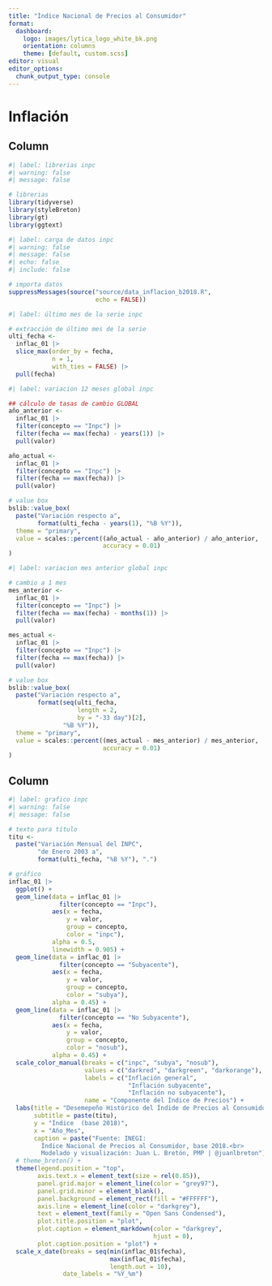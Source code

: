 ```yaml
---
title: "Índice Nacional de Precios al Consumidor"
format:
  dashboard:
    logo: images/lytica_logo_white_bk.png
    orientation: columns
    theme: [default, custom.scss]
editor: visual
editor_options: 
  chunk_output_type: console
---
```


# Inflación


## Column {width=35%}

```r
#| label: librerias inpc
#| warning: false
#| message: false

# librerias
library(tidyverse)
library(styleBreton)
library(gt)
library(ggtext)
```

```r
#| label: carga de datos inpc
#| warning: false
#| message: false
#| echo: false
#| include: false

# importa datos
suppressMessages(source("source/data_inflacion_b2018.R",
                        echo = FALSE))
```

```r
#| label: último mes de la serie inpc

# extracción de último mes de la serie
ulti_fecha <- 
  inflac_01 |> 
  slice_max(order_by = fecha,
            n = 1, 
            with_ties = FALSE) |> 
  pull(fecha)
```

::: {.card title="Variación Anual del INPC"}
```r
#| label: variacion 12 meses global inpc

## cálculo de tasas de cambio GLOBAL
año_anterior <- 
  inflac_01 |>  
  filter(concepto == "Inpc") |>  
  filter(fecha == max(fecha) - years(1)) |>  
  pull(valor)

año_actual <- 
  inflac_01 |>  
  filter(concepto == "Inpc") |>  
  filter(fecha == max(fecha)) |>  
  pull(valor)

# value box
bslib::value_box(
  paste("Variación respecto a", 
        format(ulti_fecha - years(1), "%B %Y")),
  theme = "primary",
  value = scales::percent((año_actual - año_anterior) / año_anterior,
                          accuracy = 0.01)
)
```
:::


::: {.card title="Variación mensual del INPC"}
```r
#| label: variacion mes anterior global inpc

# cambio a 1 mes
mes_anterior <- 
  inflac_01 |>  
  filter(concepto == "Inpc") |>  
  filter(fecha == max(fecha) - months(1)) |>  
  pull(valor)

mes_actual <- 
  inflac_01 |>  
  filter(concepto == "Inpc") |>  
  filter(fecha == max(fecha)) |>  
  pull(valor)

# value box
bslib::value_box(
  paste("Variación respecto a", 
        format(seq(ulti_fecha, 
                   length = 2, 
                   by = "-33 day")[2], 
               "%B %Y")),
  theme = "primary",
  value = scales::percent((mes_actual - mes_anterior) / mes_anterior,
                          accuracy = 0.01)
)
```
:::








## Column {width=65%}

::: {.card title="Desempeño Histórico de la Inflación (INPC y sus componentes)"}

```r
#| label: grafico inpc
#| warning: false
#| message: false

# texto para título
titu <- 
  paste("Variación Mensual del INPC",
        "de Enero 2003 a", 
        format(ulti_fecha, "%B %Y"), ".")

# gráfico
inflac_01 |> 
  ggplot() +
  geom_line(data = inflac_01 |> 
              filter(concepto == "Inpc"),
            aes(x = fecha, 
                y = valor,
                group = concepto,
                color = "inpc"),
            alpha = 0.5,
            linewidth = 0.905) +
  geom_line(data = inflac_01 |> 
              filter(concepto == "Subyacente"),
            aes(x = fecha, 
                y = valor,
                group = concepto,
                color = "subya"),
            alpha = 0.45) +
  geom_line(data = inflac_01 |> 
              filter(concepto == "No Subyacente"),
            aes(x = fecha, 
                y = valor,
                group = concepto,
                color = "nosub"),
            alpha = 0.45) +
  scale_color_manual(breaks = c("inpc", "subya", "nosub"),
                     values = c("darkred", "darkgreen", "darkorange"),
                     labels = c("Inflación general",
                                 "Inflación subyacente",
                                 "Inflación no subyacente"),
                     name = "Componente del Índice de Precios") +
  labs(title = "Desemepeño Histórico del Índide de Precios al Consumidor",
       subtitle = paste(titu),
       y = "Índice  (base 2018)",
       x = "Año_Mes",
       caption = paste("Fuente: INEGI: 
         Índice Nacional de Precios al Consumidor, base 2018.<br>
         Modelado y visualización: Juan L. Bretón, PMP | @juanlbreton")) +
  # theme_breton() +
  theme(legend.position = "top",
        axis.text.x = element_text(size = rel(0.85)),
        panel.grid.major = element_line(color = "grey97"),
        panel.grid.minor = element_blank(),
        panel.background = element_rect(fill = "#FFFFFF"),
        axis.line = element_line(color = "darkgrey"),
        text = element_text(family = "Open Sans Condensed"),
        plot.title.position = "plot",
        plot.caption = element_markdown(color = "darkgrey",
                                        hjust = 0),
        plot.caption.position = "plot") +
  scale_x_date(breaks = seq(min(inflac_01$fecha),
                            max(inflac_01$fecha),
                            length.out = 10),
               date_labels = "%Y_%m")
  
```


:::




























